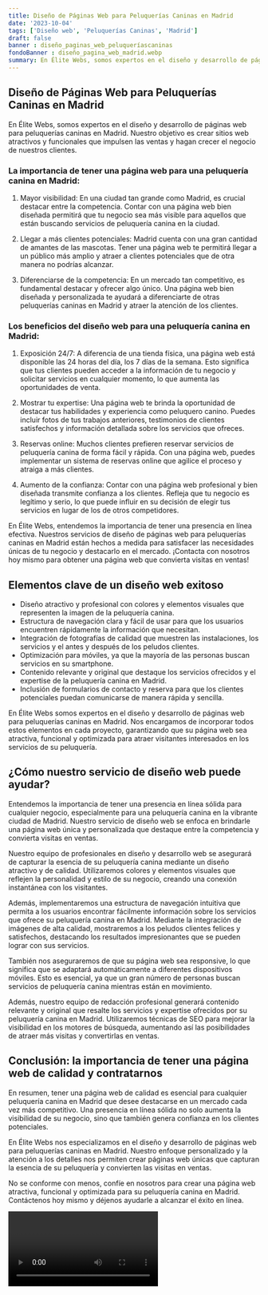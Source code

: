 ```yaml
---
title: Diseño de Páginas Web para Peluquerías Caninas en Madrid
date: '2023-10-04'
tags: ['Diseño web', 'Peluquerías Caninas', 'Madrid']
draft: false
banner : diseño_paginas_web_peluqueríascaninas
fondoBanner : diseño_pagina_web_madrid.webp
summary: En Élite Webs, somos expertos en el diseño y desarrollo de páginas web para peluquerías caninas en Madrid. Nuestro objetivo es crear sitios web atractivos y funcionales que impulsen las ventas y hagan crecer el negocio de nuestros clientes.
---
```


## Diseño de Páginas Web para Peluquerías Caninas en Madrid

En Élite Webs, somos expertos en el diseño y desarrollo de páginas web para peluquerías caninas en Madrid. Nuestro objetivo es crear sitios web atractivos y funcionales que impulsen las ventas y hagan crecer el negocio de nuestros clientes.

### La importancia de tener una página web para una peluquería canina en Madrid:

1. Mayor visibilidad: En una ciudad tan grande como Madrid, es crucial destacar entre la competencia. Contar con una página web bien diseñada permitirá que tu negocio sea más visible para aquellos que están buscando servicios de peluquería canina en la ciudad.

2. Llegar a más clientes potenciales: Madrid cuenta con una gran cantidad de amantes de las mascotas. Tener una página web te permitirá llegar a un público más amplio y atraer a clientes potenciales que de otra manera no podrías alcanzar.

3. Diferenciarse de la competencia: En un mercado tan competitivo, es fundamental destacar y ofrecer algo único. Una página web bien diseñada y personalizada te ayudará a diferenciarte de otras peluquerías caninas en Madrid y atraer la atención de los clientes.

### Los beneficios del diseño web para una peluquería canina en Madrid:

1. Exposición 24/7: A diferencia de una tienda física, una página web está disponible las 24 horas del día, los 7 días de la semana. Esto significa que tus clientes pueden acceder a la información de tu negocio y solicitar servicios en cualquier momento, lo que aumenta las oportunidades de venta.

2. Mostrar tu expertise: Una página web te brinda la oportunidad de destacar tus habilidades y experiencia como peluquero canino. Puedes incluir fotos de tus trabajos anteriores, testimonios de clientes satisfechos y información detallada sobre los servicios que ofreces.

3. Reservas online: Muchos clientes prefieren reservar servicios de peluquería canina de forma fácil y rápida. Con una página web, puedes implementar un sistema de reservas online que agilice el proceso y atraiga a más clientes.

4. Aumento de la confianza: Contar con una página web profesional y bien diseñada transmite confianza a los clientes. Refleja que tu negocio es legítimo y serio, lo que puede influir en su decisión de elegir tus servicios en lugar de los de otros competidores.

En Élite Webs, entendemos la importancia de tener una presencia en línea efectiva. Nuestros servicios de diseño de páginas web para peluquerías caninas en Madrid están hechos a medida para satisfacer las necesidades únicas de tu negocio y destacarlo en el mercado. ¡Contacta con nosotros hoy mismo para obtener una página web que convierta visitas en ventas!

<GifSeo />

<Cta />

## Elementos clave de un diseño web exitoso

- Diseño atractivo y profesional con colores y elementos visuales que representen la imagen de la peluquería canina.
- Estructura de navegación clara y fácil de usar para que los usuarios encuentren rápidamente la información que necesitan.
- Integración de fotografías de calidad que muestren las instalaciones, los servicios y el antes y después de los peludos clientes.
- Optimización para móviles, ya que la mayoría de las personas buscan servicios en su smartphone.
- Contenido relevante y original que destaque los servicios ofrecidos y el expertise de la peluquería canina en Madrid.
- Inclusión de formularios de contacto y reserva para que los clientes potenciales puedan comunicarse de manera rápida y sencilla.

En Élite Webs somos expertos en el diseño y desarrollo de páginas web para peluquerías caninas en Madrid. Nos encargamos de incorporar todos estos elementos en cada proyecto, garantizando que su página web sea atractiva, funcional y optimizada para atraer visitantes interesados en los servicios de su peluquería.

## ¿Cómo nuestro servicio de diseño web puede ayudar?

Entendemos la importancia de tener una presencia en línea sólida para cualquier negocio, especialmente para una peluquería canina en la vibrante ciudad de Madrid. Nuestro servicio de diseño web se enfoca en brindarle una página web única y personalizada que destaque entre la competencia y convierta visitas en ventas.

Nuestro equipo de profesionales en diseño y desarrollo web se asegurará de capturar la esencia de su peluquería canina mediante un diseño atractivo y de calidad. Utilizaremos colores y elementos visuales que reflejen la personalidad y estilo de su negocio, creando una conexión instantánea con los visitantes.

Además, implementaremos una estructura de navegación intuitiva que permita a los usuarios encontrar fácilmente información sobre los servicios que ofrece su peluquería canina en Madrid. Mediante la integración de imágenes de alta calidad, mostraremos a los peludos clientes felices y satisfechos, destacando los resultados impresionantes que se pueden lograr con sus servicios.

También nos aseguraremos de que su página web sea responsive, lo que significa que se adaptará automáticamente a diferentes dispositivos móviles. Esto es esencial, ya que un gran número de personas buscan servicios de peluquería canina mientras están en movimiento.

Además, nuestro equipo de redacción profesional generará contenido relevante y original que resalte los servicios y expertise ofrecidos por su peluquería canina en Madrid. Utilizaremos técnicas de SEO para mejorar la visibilidad en los motores de búsqueda, aumentando así las posibilidades de atraer más visitas y convertirlas en ventas.

## Conclusión: la importancia de tener una página web de calidad y contratarnos

En resumen, tener una página web de calidad es esencial para cualquier peluquería canina en Madrid que desee destacarse en un mercado cada vez más competitivo. Una presencia en línea sólida no solo aumenta la visibilidad de su negocio, sino que también genera confianza en los clientes potenciales.

En Élite Webs nos especializamos en el diseño y desarrollo de páginas web para peluquerías caninas en Madrid. Nuestro enfoque personalizado y la atención a los detalles nos permiten crear páginas web únicas que capturan la esencia de su peluquería y convierten las visitas en ventas.

No se conforme con menos, confíe en nosotros para crear una página web atractiva, funcional y optimizada para su peluquería canina en Madrid. Contáctenos hoy mismo y déjenos ayudarle a alcanzar el éxito en línea.

<Video />

<CtaBot job='Peluquerías Caninas' city='Madrid'/>

<Gmaps query='Madrid+españa+maps' />